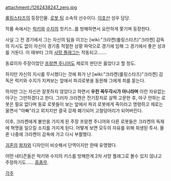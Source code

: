 attachment:/1262438247_zero.jpg

[[롤링스타즈]]의 등장인물. [[로봇 팀]] 소속의 선수이다. [[이호산]] 성우 담당.

작품 속에서는 [[럭키]]와 [[수지]]의 첫키스..를 방해하면서 요란하게 쫓기며 등장한다.

사실 그 전 경기에서 그는 자신의 팀을 이끄는 [wiki:"크라켄(롤링스타즈)"크라켄] 감독의 지시도 없이 자신이 경기중 적절한 상황 파악으로 경기에 임해 그 경기에서 좋은 성과를 거둔다. 이 때부터 그의 [[사망 플래그]]는 작동되고.......

동료이자 주장이었던 [[프랑켄 주니어]]도 제로의 판단은 옳았다고 할 정도.

하지만 자신의 지시를 무시했다는 것에 화가 난  [wiki:"크라켄(롤링스타즈)"크라켄] 감독은 럭키와 수지가 지켜보는 앞에서 파괴로봇을 동원해 그에게 죄를 묻는다.

하지만 그는 자신은 잘못하지 않았다고 하면서 '''우린 꼭두각시가 아니라며''' 이런 자유없는 야구는 그만하겠다고 한다. 그러자 크라켄은 전기장치로 살짝 고문한 후, 야구 안하는 로봇은 필요 없다며 동료 로봇들이 보는 앞에서 파괴 로봇에게 죽이라고 명령하고 제로는 울면서 "아빠"라고 외치지만 결국 강제 폐기되어 고철덩어리가 되어버린다.

이후, 크라켄에게 불만을 가지게 된 주장 프랑켄 주니어와 다른 로봇들은 크라켄의 독재에 혁명을 일으킬 소지를 가지게 된다.  어떻게 보면 모두의 자유를 위해 희생된 투사. 물론 나중에 크라켄이 감옥에 가고 다시 부활했다.

[[괴혼]]의 [[왕자]]와 디자인이 비슷해서 단역이지만 한때 유명했다.
 
어떤 네티즌들은 럭키와 수지의 키스를 방해한게 2차 사망 플래그로 볼수 있지 않냐고 주장하기도...... [[흠좀무]].

[[각주]]
